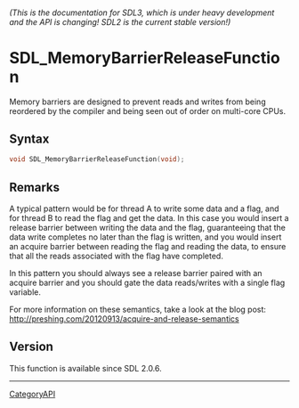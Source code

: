 ====== (This is the documentation for SDL3, which is under heavy development and the API is changing! SDL2 is the current stable version!) ======
= SDL_MemoryBarrierReleaseFunction =

Memory barriers are designed to prevent reads and writes from being reordered by the compiler and being seen out of order on multi-core CPUs.

== Syntax ==

<syntaxhighlight lang='c'>
void SDL_MemoryBarrierReleaseFunction(void);
</syntaxhighlight>

== Remarks ==

A typical pattern would be for thread A to write some data and a flag, and
for thread B to read the flag and get the data. In this case you would
insert a release barrier between writing the data and the flag,
guaranteeing that the data write completes no later than the flag is
written, and you would insert an acquire barrier between reading the flag
and reading the data, to ensure that all the reads associated with the flag
have completed.

In this pattern you should always see a release barrier paired with an
acquire barrier and you should gate the data reads/writes with a single
flag variable.

For more information on these semantics, take a look at the blog post:
http://preshing.com/20120913/acquire-and-release-semantics

== Version ==

This function is available since SDL 2.0.6.

----
[[CategoryAPI]]


